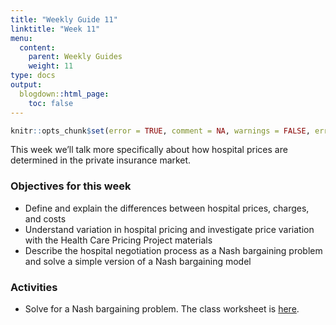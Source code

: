 ```yaml
---
title: "Weekly Guide 11"
linktitle: "Week 11"
menu:
  content:
    parent: Weekly Guides
    weight: 11
type: docs
output:
  blogdown::html_page:
    toc: false
---
```


```r
knitr::opts_chunk$set(error = TRUE, comment = NA, warnings = FALSE, errors = FALSE, messages = FALSE, tidy = FALSE, echo = FALSE)
```

This week we'll talk more specifically about how hospital prices are determined in the private insurance market.

### Objectives for this week

- Define and explain the differences between hospital prices, charges, and costs
- Understand variation in hospital pricing and investigate price variation with the Health Care Pricing Project materials
- Describe the hospital negotiation process as a Nash bargaining problem and solve a simple version of a Nash bargaining model

### Activities

- Solve for a Nash bargaining problem. The class worksheet is [here](/resource/wksheet9.html).